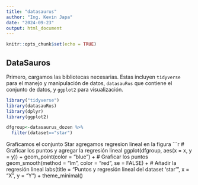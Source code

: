 ```yaml
---
title: "datasaurus"
author: "Ing. Kevin Japa"
date: "2024-09-23"
output: html_document
---
```


```r
knitr::opts_chunk$set(echo = TRUE)
```

## DataSauros

Primero, cargamos las bibliotecas necesarias. Estas incluyen `tidyverse` para el manejo y manipulación de datos, `datasauRus` que contiene el conjunto de datos, y `ggplot2` para visualización.

```r
library("tidyverse")
library(datasauRus)
library(dplyr)
library(ggplot2)
```

```r
dfgroup<-datasaurus_dozen %>%
  filter(dataset=="star")
```
Graficamos el conjunto Star agregamos regresion lineal en la figura
```r
# Graficar los puntos y agregar la regresión lineal
ggplot(dfgroup, aes(x = x, y = y)) +
  geom_point(color = "blue") +  # Graficar los puntos
  geom_smooth(method = "lm", color = "red", se = FALSE) +  # Añadir la regresión lineal
  labs(title = "Puntos y regresión lineal del dataset 'star'",
       x = "X",
       y = "Y") +
  theme_minimal()
